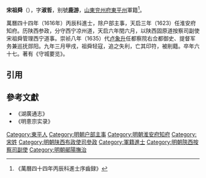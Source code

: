 '''宋祖舜'''（{{bd|?||?|}}），字'''淑哲'''，别號'''鹿游'''，[[山東|山東]][[兖州府|兖州府]][[東平州|東平州]]軍籍<ref>《萬曆四十四年丙辰科進士序齒録》</ref>。

萬曆四十四年（1616年）丙辰科進士，除户部主事，天启三年（1623）任淮安府知府。历陕西参政，分守西宁凉州道，天启六年閏六月，以陕西固原道按察司副使宋祖舜管理西宁道事。崇祯八年（1635）代[[卢象升|卢象升]]任都察院右佥都御史、提督军务兼巡抚郧阳。九年三月甲戌，祖舜轻寇，追之失利，亡其印符，被削籍。卒年六十七。著有《守城要览》。

==引用==
{{reflist}}

==參考文獻==
*《湖廣通志》
*《明憙宗实录》

{{start box}}
{{s-off}}
{{s-before|[[宋統殷|宋統殷]]}}
{{s-title|明朝淮安府知府|1623年－1626年}}
{{s-after|[[許令典|許令典]]}}
{{End box}}

{{萬曆四十四年丙辰科殿試金榜}}
{{DEFAULTSORT:Sonn宋}}
[[Category:東平人|Category:東平人]]
[[Category:明朝户部主事|Category:明朝户部主事]]
[[Category:明朝淮安府知府|Category:明朝淮安府知府]]
[[Category:宋姓|Category:宋姓]]
[[Category:明朝陕西布政使司參政|Category:明朝陕西布政使司參政]]
[[Category:軍籍進士|Category:軍籍進士]]
[[Category:明朝陝西按察司副使|Category:明朝陝西按察司副使]]
[[Category:明朝鄖陽撫治|Category:明朝鄖陽撫治]]